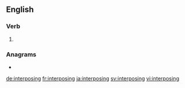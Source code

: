 ==English==

===Verb===
{{head|en|present participle}}

# {{present participle of|interpose|lang=en|nocat=1}}

===Anagrams===
* {{l|en|repointings}}

[[de:interposing]]
[[fr:interposing]]
[[ja:interposing]]
[[sv:interposing]]
[[vi:interposing]]